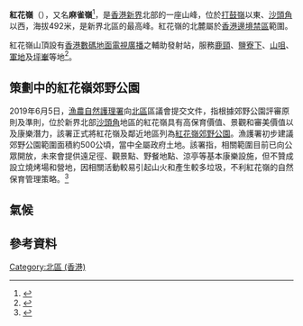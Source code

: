 {{Infobox Mountain
| 名稱 = 紅花嶺
| 照片 = RobinNest3.jpg
| 照片說明 = 紅花嶺的西面
| 海拔 = {{Convert|492|m|ft|0|link=on}}
| 位置 = [[香港|香港]][[新界|新界]]北部
| 山脈 =
| 相對高度 = 498m
| 座標 = {{coord|22|32|27.7|N|114|11|23.68|E}}
| 地形圖 =
| 類別 =
| 年齡 =
| 最近噴發 =
| 首次登頂 =
| 攀登路線 =
| pushpin_map = Hong Kong
| pushpin_map_caption = 紅花嶺的位置
| latd=22 |latm=32 |lats=27.7 |latNS=N
| longd=114 |longm=11 |longs=23.68 |longEW=E
}}
'''紅花嶺'''（{{lang-en|'''Robin's Nest'''}}），又名'''麻雀嶺'''<ref>{{cite journal |url=http://www.sportsoho.com/pg/magcontent/708058/ |title=越界紅花寨 |language=zh-hant |journal=[[運動版圖|運動版圖]] |issue=17 |date=2010年6月 |access-date=2013-03-25 |archive-date=2019-12-15 |archive-url=https://web.archive.org/web/20191215214905/https://www.sportsoho.com/pg/magcontent/708058/ |dead-url=no }}</ref>，是[[香港|香港]][[新界|新界]]北部的一座山峰，位於[[打鼓嶺_(北區)|打鼓嶺]]以東、[[沙頭角|沙頭角]]以西，海拔492米，是新界北區的最高峰。紅花嶺的北麓屬於[[香港邊境禁區|香港邊境禁區]]範圍。

紅花嶺山頂設有[[香港數碼地面電視廣播|香港數碼地面電視廣播]]之輔助發射站，服務[[鹿頸|鹿頸]]、[[鹽寮下|鹽寮下]]、[[山咀|山咀]]、[[軍地|軍地]]及[[坪輋|坪輋]]等地<ref>{{cite web |url=http://www.digitaltv.gov.hk/chi/general/news_26072010.htm |title=2010年年底前八個新增的數碼地面電視輔助發射站及其預計覆蓋範圍 |language=zh-hant |access-date=2010-09-05 |archive-url=https://web.archive.org/web/20100917121413/http://www.digitaltv.gov.hk/chi/general/news_26072010.htm |archive-date=2010-09-17 |dead-url=yes }}</ref>。

== 策劃中的紅花嶺郊野公園 ==
2019年6月5日，[[漁農自然護理署|漁農自然護理署]]向[[北區_(香港)|北區]]區議會提交文件，指根據郊野公園評審原則及準則，位於新界北部[[沙頭角|沙頭角]]地區的紅花嶺具有高保育價值、景觀和審美價值以及康樂潛力，該署正式將紅花嶺及鄰近地區列為[[紅花嶺郊野公園|紅花嶺郊野公園]]。漁護署初步建議郊野公園範圍面積約500公頃，當中全屬政府土地。該署指，相關範圍目前已向公眾開放，未來會提供遠足徑、觀景點、野餐地點、涼亭等基本康樂設施，但不贊成設立燒烤場和營地，因相關活動較易引起山火和產生較多垃圾，不利紅花嶺的自然保育管理策略。<ref>{{cite news|url=https://hk.on.cc/hk/bkn/cnt/news/20190605/bkn-20190605104801058-0605_00822_001.html|title=紅花嶺列香港第25個郊野公園　擬不設燒烤場和營地|date=2019年6月5日|newspaper=[[東方日報_(香港)|東方日報 (香港)]]|accessdate=2021年1月5日|archive-date=2021年1月7日|archive-url=https://web.archive.org/web/20210107074720/https://hk.on.cc/hk/bkn/cnt/news/20190605/bkn-20190605104801058-0605_00822_001.html|dead-url=no}}</ref>

==氣候==

{{Weather box
|location = 紅花嶺
|metric first = Y
|single line = Y 
|Jan high C = 17.3
|Feb high C = 19.3
|Mar high C = 21.0
|Apr high C = 23.9
|May high C = 26.1
|Jun high C = 27.5
|Jul high C = 28.2
|Aug high C = 28.6
|Sep high C = 27.6
|Oct high C = 25.4
|Nov high C = 22.3
|Dec high C = 18.7
|Year high C = 23.8
|Jan mean C = 11.8
|Feb mean C = 14.1
|Mar mean C = 16.7
|Apr mean C = 20.3
|May mean C = 22.7
|Jun mean C = 24.3
|Jul mean C = 24.6
|Aug mean C = 24.4
|Sep mean C = 23.4
|Oct mean C = 20.5
|Nov mean C = 17.2
|Dec mean C = 12.7
|Year mean C = 19.4
|Jan low C = 7.3
|Feb low C = 10.2
|Mar low C = 13.3
|Apr low C = 17.3
|May low C = 20.0
|Jun low C = 21.6
|Jul low C = 21.7
|Aug low C = 21.8
|Sep low C = 20.7
|Oct low C = 17.0
|Nov low C = 12.9
|Dec low C = 8.0
|Year low C = 16.0
|source 1 = 
| url = 
}}

==參考資料==
{{reflist}}

{{香港山峰}}
[[Category:北區_(香港)|Category:北區 (香港)]]